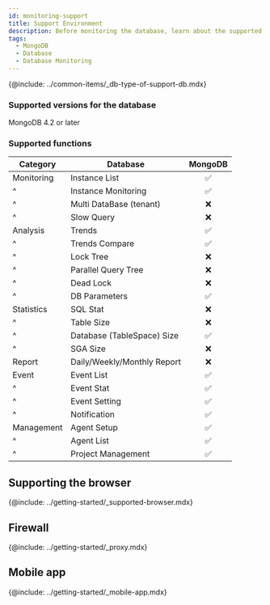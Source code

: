 ```yaml
---
id: monitoring-support
title: Support Environment
description: Before monitoring the database, learn about the supported database types.
tags:
  - MongoDB
  - Database
  - Database Monitoring
---
```


{@include: ../common-items/_db-type-of-support-db.mdx}  

### Supported versions for the database

MongoDB 4.2 or later

### Supported functions

| Category   | Database                    |             MongoDB             |
| ---------- | --------------------------- | :-----------------------------: |
| Monitoring | Instance List               | <span class='emoji-ok'>✅</span> |
| ^          | Instance Monitoring         | <span class='emoji-ok'>✅</span> |
| ^          | Multi DataBase (tenant)     | <span class='emoji-no'>❌</span> |
| ^          | Slow Query                  | <span class='emoji-no'>❌</span> |
| Analysis   | Trends                      | <span class='emoji-ok'>✅</span> |
| ^          | Trends Compare              | <span class='emoji-ok'>✅</span> |
| ^          | Lock Tree                   | <span class='emoji-no'>❌</span> |
| ^          | Parallel Query Tree         | <span class='emoji-no'>❌</span> |
| ^          | Dead Lock                   | <span class='emoji-no'>❌</span> |
| ^          | DB Parameters               | <span class='emoji-ok'>✅</span> |
| Statistics | SQL Stat                    | <span class='emoji-no'>❌</span> |
| ^          | Table Size                  | <span class='emoji-no'>❌</span> |
| ^          | Database (TableSpace) Size  | <span class='emoji-ok'>✅</span> |
| ^          | SGA Size                    | <span class='emoji-no'>❌</span> |
| Report     | Daily/Weekly/Monthly Report | <span class='emoji-no'>❌</span> |
| Event      | Event List                  | <span class='emoji-ok'>✅</span> |
| ^          | Event Stat                  | <span class='emoji-ok'>✅</span> |
| ^          | Event Setting               | <span class='emoji-ok'>✅</span> |
| ^          | Notification                | <span class='emoji-ok'>✅</span> |
| Management | Agent Setup                 | <span class='emoji-ok'>✅</span> |
| ^          | Agent List                  | <span class='emoji-ok'>✅</span> |
| ^          | Project Management          | <span class='emoji-ok'>✅</span> |

## Supporting the browser

{@include: ../getting-started/_supported-browser.mdx}  

## Firewall

{@include: ../getting-started/_proxy.mdx} 

## Mobile app

{@include: ../getting-started/_mobile-app.mdx}  
